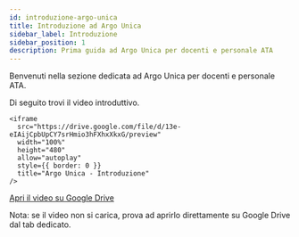 ```yaml
---
id: introduzione-argo-unica
title: Introduzione ad Argo Unica
sidebar_label: Introduzione
sidebar_position: 1
description: Prima guida ad Argo Unica per docenti e personale ATA
---
```


Benvenuti nella sezione dedicata ad Argo Unica per docenti e personale ATA.

Di seguito trovi il video introduttivo.


<Tabs>
  <TabItem value="video" label="Video">

    <iframe
      src="https://drive.google.com/file/d/13e-eIAijCpbUpCY7srHmio3hFXhxXkxG/preview"
      width="100%"
      height="480"
      allow="autoplay"
      style={{ border: 0 }}
      title="Argo Unica - Introduzione"
    />

  </TabItem>
  <TabItem value="link" label="Apri su Google Drive">
    <a href="https://drive.google.com/file/d/13e-eIAijCpbUpCY7srHmio3hFXhxXkxG/view?usp=drive_link" target="_blank" rel="noopener noreferrer">
      Apri il video su Google Drive
    </a>
  </TabItem>
</Tabs>

Nota: se il video non si carica, prova ad aprirlo direttamente su Google Drive dal tab dedicato.


